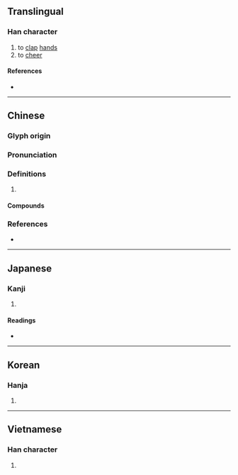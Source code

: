 {{character info/new}}
{{also|拚}}
==Translingual==

===Han character===
{{Han char|rn=64|rad=手|as=04|sn=7|four=50030|canj=QYY|ids=⿰扌卞}}

# to [[clap]] [[hand]]s
# to [[cheer]]

====References====
* {{Han ref|kx=0420.070|dkj=11860|dj=0767.080|hdz=31843.020|uh=6283|ud=25219|bh=CAE7|bd=51943}}

----

==Chinese==
{{zh-forms}}

===Glyph origin===
{{Han etym}}

===Pronunciation===
{{zh-pron
|m=biàn
|c=bin6
|mc=y
|oc=y
|cat=
}}

===Definitions===
{{zh-hanzi}}

# {{rfdef|zh}}

====Compounds====
{{zh-der|喜躍抃舞|抃悅|抃踴|抃掌|歡抃|抃手|抃風舞潤|抃舞|抃笑|欣抃|雷抃|鼇抃}}

===References===
* {{R:twedu|B01253}}

----

==Japanese==

===Kanji===
{{ja-kanji|grade=|rs=手04}}

# {{defn|lang=ja|sort=手04}}

====Readings====
* {{ja-readings|on=[[べん]] (ben)|kun=[[うつ]] (utsu)}}

----

==Korean==

===Hanja===
{{ko-hanja|hangeul=변|eumhun=|rv=byeon|mr=pyŏn|y=pyen}}

# {{defn|lang=ko|sort=手04}}

----

==Vietnamese==

===Han character===
{{vi-readings|rs=手04|hanviet=bện}}

# {{defn|lang=vi|sort=手04}}